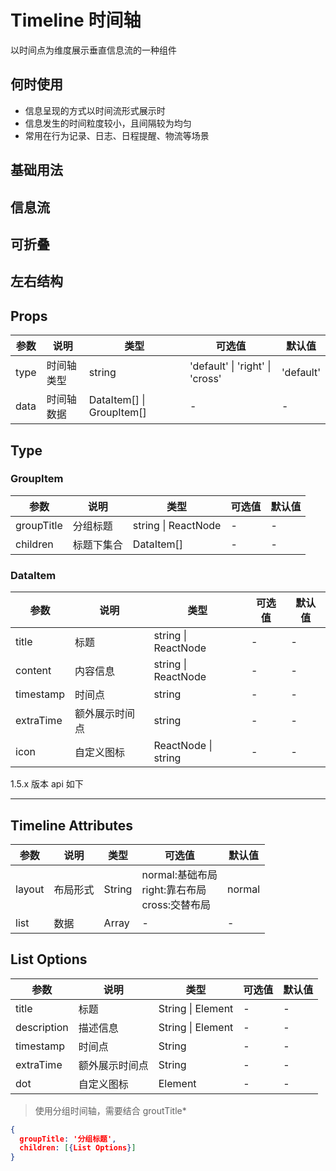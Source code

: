 # Timeline 时间轴

以时间点为维度展示垂直信息流的一种组件

## 何时使用

- 信息呈现的方式以时间流形式展示时
- 信息发生的时间粒度较小，且间隔较为均匀
- 常用在行为记录、日志、日程提醒、物流等场景

## 基础用法


<DemoBasic />

## 信息流


<DemoInfo />

## 可折叠


<DemoCollapse />

## 左右结构


<DemoCross />

## Props

| 参数 | 说明       | 类型                      | 可选值                          | 默认值    |
| ---- | ---------- | ------------------------- | ------------------------------- | --------- |
| type | 时间轴类型 | string                    | 'default' \| 'right' \| 'cross' | 'default' |
| data | 时间轴数据 | DataItem[] \| GroupItem[] | -                               | -         |

## Type

### GroupItem

| 参数       | 说明       | 类型                | 可选值 | 默认值 |
| ---------- | ---------- | ------------------- | ------ | ------ |
| groupTitle | 分组标题   | string \| ReactNode | -      | -      |
| children   | 标题下集合 | DataItem[]          | -      | -      |

### DataItem

| 参数      | 说明           | 类型                | 可选值 | 默认值 |
| --------- | -------------- | ------------------- | ------ | ------ |
| title     | 标题           | string \| ReactNode | -      | -      |
| content   | 内容信息       | string \| ReactNode | -      | -      |
| timestamp | 时间点         | string              | -      | -      |
| extraTime | 额外展示时间点 | string              | -      | -      |
| icon      | 自定义图标     | ReactNode \| string | -      | -      |

<div style={{ position: 'relative' }}>
  <span
    style={{
      position: 'absolute',
      background: '#fff',
      left: '50%',
      transform: 'translate(-50%, -50%)',
      fontSize: '14px',
      padding: 8,
      color: '#999'
    }}
  >
    1.5.x 版本 api 如下
  </span>
  <hr style={{ marginTop: 50, marginBottom: 20, border: '0.5px dashed #c8c8c8' }} />
</div>

## Timeline Attributes

| 参数   | 说明     | 类型   | 可选值                                                    | 默认值 |
| ------ | -------- | ------ | --------------------------------------------------------- | ------ |
| layout | 布局形式 | String | normal:基础布局 <br/> right:靠右布局 <br/> cross:交替布局 | normal |
| list   | 数据     | Array  | -                                                         | -      |

## List Options

| 参数        | 说明           | 类型              | 可选值 | 默认值 |
| ----------- | -------------- | ----------------- | ------ | ------ |
| title       | 标题           | String \| Element | -      | -      |
| description | 描述信息       | String \| Element | -      | -      |
| timestamp   | 时间点         | String            | -      | -      |
| extraTime   | 额外展示时间点 | String            | -      | -      |
| dot         | 自定义图标     | Element           | -      | -      |

> 使用分组时间轴，需要结合 groutTitle\*

```json
{
  groupTitle: '分组标题',
  children: [{List Options}]
}
```
